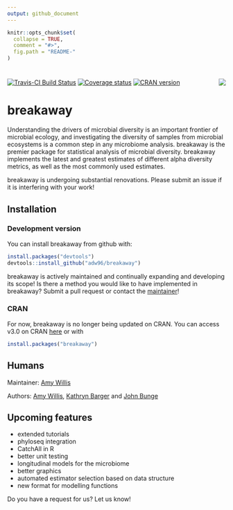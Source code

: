 ```yaml
---
output: github_document
---
```


<!-- README.md is generated from README.Rmd. Please edit that file -->

```r
knitr::opts_chunk$set(
  collapse = TRUE,
  comment = "#>",
  fig.path = "README-"
)
```

# <img src="man/figures/logo.png" align="right" />


[![Travis-CI Build Status](https://travis-ci.org/adw96/breakaway.svg?branch=master)](https://travis-ci.org/adw96/breakaway)
[![Coverage status](https://codecov.io/gh/adw96/breakaway/branch/master/graph/badge.svg)](https://codecov.io/github/adw96/breakaway?branch=master)
[![CRAN version](http://www.r-pkg.org/badges/version/breakaway)](https://cran.r-project.org/package=breakaway)

# breakaway

Understanding the drivers of microbial diversity is an important frontier of microbial ecology, and investigating the diversity of samples from microbial ecosystems is a common step in any microbiome analysis. breakaway is the premier package for statistical analysis of microbial diversity. breakaway implements the latest and greatest estimates of different alpha diversity metrics, as well as the most commonly used estimates.

breakaway is undergoing substantial renovations. Please submit an issue if it is interfering with your work!

## Installation

### Development version
You can install breakaway from github with:

```R
install.packages("devtools")
devtools::install_github("adw96/breakaway")
```

breakaway is actively maintained and continually expanding and developing its scope! Is there a method you would like to have implemented in breakaway? Submit a pull request or contact the [maintainer](http://faculty.washington.edu/adwillis/)!

### CRAN

For now, breakaway is no longer being updated on CRAN. You can access v3.0 on CRAN [here](https://cran.r-project.org/web/packages/breakaway/index.html) or with
```R
install.packages("breakaway")
```

## Humans
Maintainer: [Amy Willis](http://faculty.washington.edu/adwillis/)

Authors: [Amy Willis](http://faculty.washington.edu/adwillis/), [Kathryn Barger](http://hnrca.tufts.edu/kathryn-barger-ph-d/) and [John Bunge](https://stat.cornell.edu/people/faculty/john-bunge)


## Upcoming features

- extended tutorials
- phyloseq integration
- CatchAll in R
- better unit testing
- longitudinal models for the microbiome
- better graphics
- automated estimator selection based on data structure
- new format for modelling functions

Do you have a request for us? Let us know!